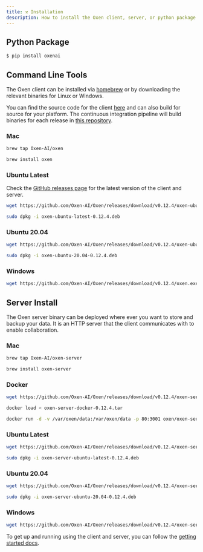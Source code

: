 ```yaml
---
title: ⚒️ Installation
description: How to install the Oxen client, server, or python package.
---
```


## Python Package

```bash
$ pip install oxenai
```

## Command Line Tools

The Oxen client can be installed via [homebrew](https://brew.sh/) or by downloading the relevant binaries for Linux or Windows.

You can find the source code for the client [here](https://github.com/Oxen-AI/Oxen) and can also build for source for your platform. The continuous integration pipeline will build binaries for each release in [this repository](https://github.com/Oxen-AI/Oxen).

### Mac

```bash
brew tap Oxen-AI/oxen
```

```bash
brew install oxen
```

### Ubuntu Latest

Check the [GitHub releases page](https://github.com/Oxen-AI/Oxen/releases) for the latest version of the client and server.

```bash
wget https://github.com/Oxen-AI/Oxen/releases/download/v0.12.4/oxen-ubuntu-latest-0.12.4.deb
```

```bash
sudo dpkg -i oxen-ubuntu-latest-0.12.4.deb
```

### Ubuntu 20.04

```bash
wget https://github.com/Oxen-AI/Oxen/releases/download/v0.12.4/oxen-ubuntu-20.04-0.12.4.deb
```

```bash
sudo dpkg -i oxen-ubuntu-20.04-0.12.4.deb
```

### Windows

```bash
wget https://github.com/Oxen-AI/Oxen/releases/download/v0.12.4/oxen.exe
```

## Server Install

The Oxen server binary can be deployed where ever you want to store and backup your data. It is an HTTP server that the client communicates with to enable collaboration.

### Mac

```bash
brew tap Oxen-AI/oxen-server
```

```bash
brew install oxen-server
```

### Docker

```bash
wget https://github.com/Oxen-AI/Oxen/releases/download/v0.12.4/oxen-server-docker-0.12.4.tar
```

```bash
docker load < oxen-server-docker-0.12.4.tar
```

```bash
docker run -d -v /var/oxen/data:/var/oxen/data -p 80:3001 oxen/oxen-server:latest
```

### Ubuntu Latest

```bash
wget https://github.com/Oxen-AI/Oxen/releases/download/v0.12.4/oxen-server-ubuntu-latest-0.12.4.deb
```

```bash
sudo dpkg -i oxen-server-ubuntu-latest-0.12.4.deb
```

### Ubuntu 20.04

```bash
wget https://github.com/Oxen-AI/Oxen/releases/download/v0.12.4/oxen-server-ubuntu-20.04-0.12.4.deb
```

```bash
sudo dpkg -i oxen-server-ubuntu-20.04-0.12.4.deb
```

### Windows

```bash
wget https://github.com/Oxen-AI/Oxen/releases/download/v0.12.4/oxen-server.exe
```

To get up and running using the client and server, you can follow the [getting started docs](https://github.com/Oxen-AI/oxen-release).
